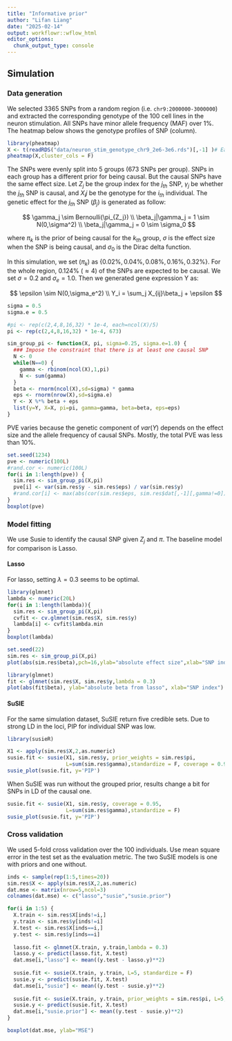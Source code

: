 ```yaml
---
title: "Informative prior"
author: "Lifan Liang"
date: "2025-02-14"
output: workflowr::wflow_html
editor_options:
  chunk_output_type: console
---
```


## Simulation

### Data generation

We selected 3365 SNPs from a random region (i.e. `chr9:2000000-3000000`) and extracted the corresponding genotype of the 100 cell lines in the neuron stimulation. All SNPs have minor allele frequency (MAF) over 1%. The heatmap below shows the genotype profiles of SNP (column).

```r
library(pheatmap)
X <- t(readRDS("data/neuron_stim_genotype_chr9_2e6-3e6.rds")[,-1] )# Each row is a cell line
pheatmap(X,cluster_cols = F)
```



The SNPs were evenly split into 5 groups (673 SNPs per group). SNPs in each group has a different prior for being causal. But the causal SNPs have the same effect size. Let $Z_j$ be the group index for the $j_{th}$ SNP, $\gamma_j$ be whether the $j_{th}$ SNP is causal, and $X_ij$ be the genotype for the $i_{th}$ individual. The genetic effect for the $j_{th}$ SNP ($\beta_j$) is generated as follow:

$$
\gamma_j \sim Bernoulli(\pi_{Z_j})
\\
\beta_j|\gamma_j = 1 \sim N(0,\sigma^2)
\\
\beta_j|\gamma_j = 0 \sim \sigma_0
$$

where $\pi_k$ is the prior of being causal for the $k_{th}$ group, $\sigma$ is the effect size when the SNP is being causal, and $\sigma_0$ is the Dirac delta function.

In this simulation, we set ($\pi_k$) as $\{0.02\%, 0.04\%,0.08\%,0.16\%,0.32\%\}$. For the whole region, 0.124% ($\approx 4$) of the SNPs are expected to be causal. We set $\sigma=0.2$ and $\sigma_e=1.0$. Then we generated gene expression Y as:

$$
\epsilon \sim N(0,\sigma_e^2)
\\
Y_i = \sum_j X_{ij}\beta_j + \epsilon
$$

```r
sigma = 0.5
sigma.e = 0.5

#pi <- rep(c(2,4,8,16,32) * 1e-4, each=ncol(X)/5)
pi <- rep(c(2,4,8,16,32) * 1e-4, 673)

sim_group_pi <- function(X, pi, sigma=0.25, sigma.e=1.0) {
  ### Impose the constraint that there is at least one causal SNP
  N <- 0
  while(N==0) {
    gamma <- rbinom(ncol(X),1,pi)
    N <- sum(gamma)
  }
  beta <- rnorm(ncol(X),sd=sigma) * gamma
  eps <- rnorm(nrow(X),sd=sigma.e)
  Y <- X %*% beta + eps
  list(y=Y, X=X, pi=pi, gamma=gamma, beta=beta, eps=eps)
}

```

PVE varies because the genetic component of $var(Y)$ depends on the effect size and the allele frequency of causal SNPs. Mostly, the total PVE was less than 10%.

```r
set.seed(1234)
pve <- numeric(100L)
#rand.cor <- numeric(100L)
for(i in 1:length(pve)) {
  sim.res <- sim_group_pi(X,pi)
  pve[i] <- var(sim.res$y - sim.res$eps) / var(sim.res$y)
  #rand.cor[i] <- max(abs(cor(sim.res$eps, sim.res$dat[,-1][,gamma!=0])))
}
boxplot(pve)
```


### Model fitting

We use Susie to identify the causal SNP given $Z_j$ and $\pi$. The baseline model for comparison is Lasso.

#### Lasso

For lasso, setting $\lambda=0.3$ seems to be optimal.

```r
library(glmnet)
lambda <- numeric(20L)
for(i in 1:length(lambda)){
  sim.res <- sim_group_pi(X,pi)
  cvfit <- cv.glmnet(sim.res$X, sim.res$y)
  lambda[i] <- cvfit$lambda.min
}
boxplot(lambda)

```


```r
set.seed(22)
sim.res <- sim_group_pi(X,pi)
plot(abs(sim.res$beta),pch=16,ylab="absolute effect size",xlab="SNP index")
```


```r
library(glmnet)
fit <- glmnet(sim.res$X, sim.res$y,lambda = 0.3)
plot(abs(fit$beta), ylab="absolute beta from lasso", xlab="SNP index")
```

#### SuSIE

For the same simulation dataset, SuSIE return five credible sets. Due to strong LD in the loci, PIP for individual SNP was low. 

```r
library(susieR)

X1 <- apply(sim.res$X,2,as.numeric)
susie.fit <- susie(X1, sim.res$y, prior_weights = sim.res$pi,
                   L=sum(sim.res$gamma),standardize = F, coverage = 0.95)
susie_plot(susie.fit, y='PIP')
```

When SuSIE was run without the grouped prior, results change a bit for SNPs in LD of the causal one.

```r
susie.fit <- susie(X1, sim.res$y, coverage = 0.95,
                   L=sum(sim.res$gamma),standardize = F)
susie_plot(susie.fit, y='PIP')
```

### Cross validation

We used 5-fold cross validation over the 100 individuals. Use mean square error in the test set as the evaluation metric. The two SuSIE models is one with priors and one without.

```r
inds <- sample(rep(1:5,times=20))
sim.res$X <- apply(sim.res$X,2,as.numeric)
dat.mse <- matrix(nrow=5,ncol=3)
colnames(dat.mse) <- c("lasso","susie","susie.prior")

for(i in 1:5) {
  X.train <- sim.res$X[inds!=i,]
  y.train <- sim.res$y[inds!=i]
  X.test <- sim.res$X[inds==i,]
  y.test <- sim.res$y[inds==i]
  
  lasso.fit <- glmnet(X.train, y.train,lambda = 0.3)
  lasso.y <- predict(lasso.fit, X.test)
  dat.mse[i,"lasso"] <- mean((y.test - lasso.y)**2)
  
  susie.fit <- susie(X.train, y.train, L=5, standardize = F)
  susie.y <- predict(susie.fit, X.test)
  dat.mse[i,"susie"] <- mean((y.test - susie.y)**2)
  
  susie.fit <- susie(X.train, y.train, prior_weights = sim.res$pi, L=5, standardize = F)
  susie.y <- predict(susie.fit, X.test)
  dat.mse[i,"susie.prior"] <- mean((y.test - susie.y)**2)
}

boxplot(dat.mse, ylab="MSE")
```

